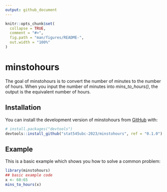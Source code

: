 ```yaml
---
output: github_document
---
```


<!-- README.md is generated from README.Rmd. Please edit that file -->

```r
knitr::opts_chunk$set(
  collapse = TRUE,
  comment = "#>",
  fig.path = "man/figures/README-",
  out.width = "100%"
)
```

# minstohours

<!-- badges: start -->
<!-- badges: end -->

The goal of minstohours is to convert the number of minutes to the number of hours. When you input the number of minutes into *mins_to_hours()*, the output is the equivalent number of hours. 

## Installation

You can install the development version of minstohours from [GitHub](https://github.com/) with:

``` r
# install.packages("devtools")
devtools::install_github("stat545ubc-2023/minstohours", ref = "0.1.0")
```

## Example

This is a basic example which shows you how to solve a common problem:

```r
library(minstohours)
## basic example code
x <- 60:65
mins_to_hours(x)
```
